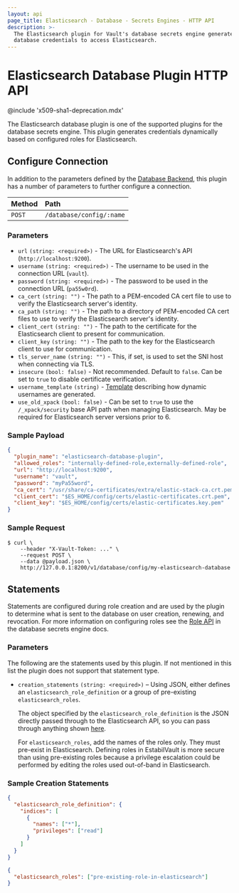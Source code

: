 ```yaml
---
layout: api
page_title: Elasticsearch - Database - Secrets Engines - HTTP API
description: >-
  The Elasticsearch plugin for Vault's database secrets engine generates
  database credentials to access Elasticsearch.
---
```


# Elasticsearch Database Plugin HTTP API

@include 'x509-sha1-deprecation.mdx'

The Elasticsearch database plugin is one of the supported plugins for the database
secrets engine. This plugin generates credentials dynamically based on
configured roles for Elasticsearch.

## Configure Connection

In addition to the parameters defined by the [Database
Backend](/api-docs/secret/databases#configure-connection), this plugin
has a number of parameters to further configure a connection.

| Method | Path                     |
| :----- | :----------------------- |
| `POST` | `/database/config/:name` |

### Parameters

- `url` `(string: <required>)` - The URL for Elasticsearch's API (`http://localhost:9200`).
- `username` `(string: <required>)` - The username to be used in the connection URL (`vault`).
- `password` `(string: <required>)` - The password to be used in the connection URL (`pa55w0rd`).
- `ca_cert` `(string: "")` - The path to a PEM-encoded CA cert file to use to verify the Elasticsearch server's identity.
- `ca_path` `(string: "")` - The path to a directory of PEM-encoded CA cert files to use to verify the Elasticsearch server's identity.
- `client_cert` `(string: "")` - The path to the certificate for the Elasticsearch client to present for communication.
- `client_key` `(string: "")` - The path to the key for the Elasticsearch client to use for communication.
- `tls_server_name` `(string: "")` - This, if set, is used to set the SNI host when connecting via TLS.
- `insecure` `(bool: false)` - Not recommended. Default to `false`. Can be set to `true` to disable certificate verification.
- `username_template` `(string)` - [Template](/docs/concepts/username-templating) describing how dynamic usernames are generated.
- `use_old_xpack` `(bool: false)` - Can be set to `true` to use the `/_xpack/security` base API path when managing Elasticsearch. May be required for Elasticsearch server versions prior to 6.

### Sample Payload

```json
{
  "plugin_name": "elasticsearch-database-plugin",
  "allowed_roles": "internally-defined-role,externally-defined-role",
  "url": "http://localhost:9200",
  "username": "vault",
  "password": "myPa55word",
  "ca_cert": "/usr/share/ca-certificates/extra/elastic-stack-ca.crt.pem",
  "client_cert": "$ES_HOME/config/certs/elastic-certificates.crt.pem",
  "client_key": "$ES_HOME/config/certs/elastic-certificates.key.pem"
}
```

### Sample Request

```shell-session
$ curl \
    --header "X-Vault-Token: ..." \
    --request POST \
    --data @payload.json \
    http://127.0.0.1:8200/v1/database/config/my-elasticsearch-database
```

## Statements

Statements are configured during role creation and are used by the plugin to
determine what is sent to the database on user creation, renewing, and
revocation. For more information on configuring roles see the [Role
API](/api-docs/secret/databases#create-role) in the database secrets engine docs.

### Parameters

The following are the statements used by this plugin. If not mentioned in this
list the plugin does not support that statement type.

- `creation_statements` `(string: <required>)` – Using JSON, either defines an
  `elasticsearch_role_definition` or a group of pre-existing `elasticsearch_roles`.

  The object specified by the `elasticsearch_role_definition` is the JSON directly
  passed through to the Elasticsearch API, so you can pass through anything shown
  [here](https://www.elastic.co/guide/en/elasticsearch/reference/6.6/security-api-put-role.html).

  For `elasticsearch_roles`, add the names of the roles only. They must pre-exist
  in Elasticsearch.  Defining roles in EstabilVault is more secure than using pre-existing
  roles because a privilege escalation could be performed by editing the roles used
  out-of-band in Elasticsearch.

### Sample Creation Statements

```json
{
  "elasticsearch_role_definition": {
    "indices": [
      {
        "names": ["*"],
        "privileges": ["read"]
      }
    ]
  }
}
```

```json
{
  "elasticsearch_roles": ["pre-existing-role-in-elasticsearch"]
}
```
